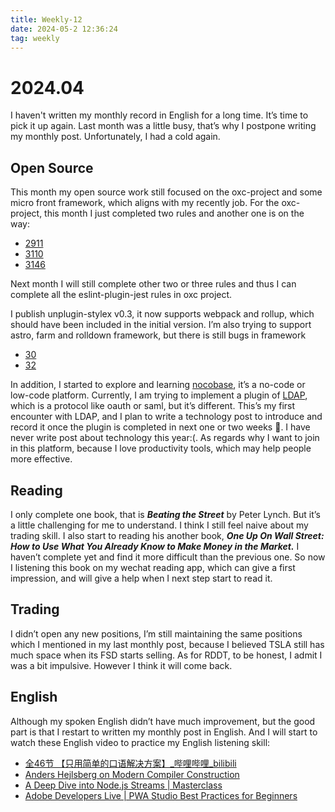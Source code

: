 ```yaml
---
title: Weekly-12
date: 2024-05-2 12:36:24
tag: weekly
---
```


# 2024.04

I haven't written my monthly record in English for a long time. It’s time to pick it up again. Last month was a little busy, that’s why I postpone writing my monthly post. Unfortunately, I had a cold again.

## Open Source

This month my open source work still focused on the oxc-project and some micro front framework, which aligns with my recently job. For the oxc-project, this month I just completed two rules and another one is on the way:

* [2911](https://github.com/oxc-project/oxc/pull/2911)
* [3110](https://github.com/oxc-project/oxc/pull/3110)
* [3146](https://github.com/oxc-project/oxc/pull/3146)

Next month I will still complete other two or three rules and thus I can complete all the eslint-plugin-jest rules in oxc project.

I publish unplugin-stylex v0.3, it now supports webpack and rollup, which should have been included in  the initial version. I’m also trying to support astro, farm and rolldown framework, but there is still bugs in framework

* [30](https://github.com/eryue0220/unplugin-stylex/pull/30)
* [32](https://github.com/eryue0220/unplugin-stylex/pull/32)

In addition, I started to explore and learning [nocobase](https://nocobase.com/), it’s a no-code or low-code platform. Currently, I am trying to implement a plugin of [LDAP](https://ldap.com/), which is a protocol like oauth or saml, but it’s different. This’s my first encounter with LDAP, and I plan to write a technology post to introduce and record it once the plugin is completed in next one or two weeks 🚩. I have never write post about technology this year:(. As regards why I want to join in this platform, because I love productivity tools, which may help people more effective.

## Reading

I only complete one book, that is ***Beating the Street*** by Peter Lynch. But it’s a little challenging for me to understand. I think I still feel naive about my trading skill. I also start to reading his another book, ***One Up On Wall Street: How to Use What You Already Know to Make Money in the Market.*** I haven’t complete yet and find it more difficult than the previous one. So now I listening this book on my wechat reading app, which can give a first impression, and will give a help when I next step start to read it.

## Trading

I didn’t open any new positions, I’m still maintaining the same positions which I mentioned in my last monthly post, because I believed TSLA still has much space when its FSD starts selling. As for RDDT, to be honest, I admit I was a bit impulsive. However I think it will come back.

## English

Although my spoken English didn’t have much improvement, but the good part is that I restart to written my monthly post in English. And I will start to watch these English video to practice my English listening skill:

* [全46节 【只用简单的口语解决方案】_哔哩哔哩_bilibili](https://www.bilibili.com/video/BV16x421m7qs/?spm_id_from=333.1007.tianma.4-3-13.click&vd_source=0ae42a1a89e5e864d00a87ba7f4703ac)
* [Anders Hejlsberg on Modern Compiler Construction](https://www.youtube.com/watch?v=wSdV1M7n4gQ)
* [A Deep Dive into Node.js Streams | Masterclass](https://www.youtube.com/watch?v=edB964-YYpE&list=PL_x4nRdxj60K2j9l_SflmqmaTA2XVBuqc)
* [Adobe Developers Live | PWA Studio Best Practices for Beginners](https://www.youtube.com/watch?v=n8C87KQT-Bg)